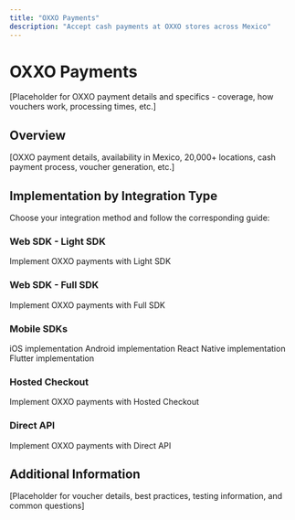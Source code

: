 ```yaml
---
title: "OXXO Payments"
description: "Accept cash payments at OXXO stores across Mexico"
---
```


# OXXO Payments

[Placeholder for OXXO payment details and specifics - coverage, how vouchers work, processing times, etc.]

## Overview

[OXXO payment details, availability in Mexico, 20,000+ locations, cash payment process, voucher generation, etc.]

## Implementation by Integration Type

Choose your integration method and follow the corresponding guide:

### Web SDK - Light SDK

<Card title="OXXO Payments with SDK Lite" icon="code" href="/mock-sdks/web/light-sdk/oxxo">
  Implement OXXO payments with Light SDK
</Card>

### Web SDK - Full SDK

<Card title="OXXO Payments with SDK Full" icon="code" href="/mock-sdks/web/full-sdk/oxxo">
  Implement OXXO payments with Full SDK
</Card>

### Mobile SDKs

<CardGroup cols={2}>
  <Card title="iOS SDK" icon="mobile" href="/mock-sdks/mobile/overview">
    iOS implementation
  </Card>
  <Card title="Android SDK" icon="mobile" href="/mock-sdks/mobile/overview">
    Android implementation
  </Card>
  <Card title="React Native" icon="mobile" href="/mock-sdks/mobile/react-native">
    React Native implementation
  </Card>
  <Card title="Flutter" icon="mobile" href="/mock-sdks/mobile/flutter">
    Flutter implementation
  </Card>
</CardGroup>

### Hosted Checkout

<Card title="OXXO with Hosted Checkout" icon="browser" href="/mock-hosted/payment-methods">
  Implement OXXO payments with Hosted Checkout
</Card>

### Direct API

<Card title="OXXO Payments via Direct API" icon="terminal" href="/mock-direct-api/guides/create-payment-oxxo">
  Implement OXXO payments with Direct API
</Card>

## Additional Information

[Placeholder for voucher details, best practices, testing information, and common questions]


